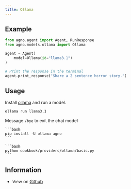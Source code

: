 ```yaml
---
title: Ollama
---
```


## Example

<CodeGroup>

```python agent.py
from agno.agent import Agent, RunResponse
from agno.models.ollama import Ollama

agent = Agent(
    model=Ollama(id="llama3.1")
)

# Print the response in the terminal
agent.print_response("Share a 2 sentence horror story.")
```

</CodeGroup>

## Usage

Install [ollama](https://ollama.com) and run a model.

<Steps>

  <Step title="  Run your chat model">

  ```bash
  ollama run llama3.1
  ```

  Message `/bye` to exit the chat model

  </Step>
  <Snippet file="create-venv-step.mdx" />

  <Step title="Install libraries">

    ```bash
    pip install -U ollama agno
    ```

  </Step>

  <Step title="Run Ollama Agent">

    ```bash
    python cookbook/providers/ollama/basic.py
    ```

  </Step>

  </Steps>

## Information

- View on [Github](https://github.com/agno-agi/agno/tree/main/cookbook/providers/ollama/basic.py)
